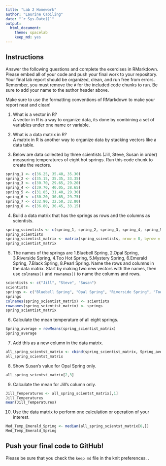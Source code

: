 ```yaml
---
title: "Lab 2 Homework"
author: "Laurine Cabiling"
date: "`r Sys.Date()`"
output:
  html_document: 
    theme: spacelab
    keep_md: yes
---
```


## Instructions
Answer the following questions and complete the exercises in RMarkdown. Please embed all of your code and push your final work to your repository. Your final lab report should be organized, clean, and run free from errors. Remember, you must remove the `#` for the included code chunks to run. Be sure to add your name to the author header above.  

Make sure to use the formatting conventions of RMarkdown to make your report neat and clean!  

1. What is a vector in R?  
A vector in R is a way to organize data, its done by combining a set of variables under one name or variable. 

2. What is a data matrix in R?  
A matrix in R is another way to organize data by stacking vectors like a data table. 

3. Below are data collected by three scientists (Jill, Steve, Susan in order) measuring temperatures of eight hot springs. Run this code chunk to create the vectors.  
```r
spring_1 <- c(36.25, 35.40, 35.30)
spring_2 <- c(35.15, 35.35, 33.35)
spring_3 <- c(30.70, 29.65, 29.20)
spring_4 <- c(39.70, 40.05, 38.65)
spring_5 <- c(31.85, 31.40, 29.30)
spring_6 <- c(30.20, 30.65, 29.75)
spring_7 <- c(32.90, 32.50, 32.80)
spring_8 <- c(36.80, 36.45, 33.15)
```

4. Build a data matrix that has the springs as rows and the columns as scientists.  
```r
spring_scientists <- c(spring_1, spring_2, spring_3, spring_4, spring_5, spring_6, spring_7, spring_8)
spring_scientists
spring_scientist_matrix <- matrix(spring_scientists, nrow = 8, byrow = T)
spring_scientist_matrix
```

5. The names of the springs are 1.Bluebell Spring, 2.Opal Spring, 3.Riverside Spring, 4.Too Hot Spring, 5.Mystery Spring, 6.Emerald Spring, 7.Black Spring, 8.Pearl Spring. Name the rows and columns in the data matrix. Start by making two new vectors with the names, then use `colnames()` and `rownames()` to name the columns and rows.
```r
scientists <- c("Jill", "Steve", "Susan")
scientists
springs <- c("Bluebell Spring", "Opal Spring", "Riverside Spring", "Too Hot Spring", "Mystery Spring", "Emerald Spring", "Black Spring", "Pearl Spring")
springs
colnames(spring_scientist_matrix) <- scientists
rownames(spring_scientist_matrix) <- springs
spring_scientist_matrix
```

6. Calculate the mean temperature of all eight springs.
```r
Spring_average = rowMeans(spring_scientist_matrix)
Spring_average
```

7. Add this as a new column in the data matrix.  
```r
all_spring_scientst_matrix <- cbind(spring_scientist_matrix, Spring_average)
all_spring_scientst_matrix
```

8. Show Susan's value for Opal Spring only.
```r
all_spring_scientst_matrix[2,3]
```

9. Calculate the mean for Jill's column only.  
```r
Jill_Temperatures <- all_spring_scientst_matrix[,1]
Jill_Temperatures
mean(Jill_Temperatures)
```

10. Use the data matrix to perform one calculation or operation of your interest.
```r
Med_Temp_Emerald_Spring <- median(all_spring_scientst_matrix[6,])
Med_Temp_Emerald_Spring
```

## Push your final code to GitHub!
Please be sure that you check the `keep md` file in the knit preferences. .